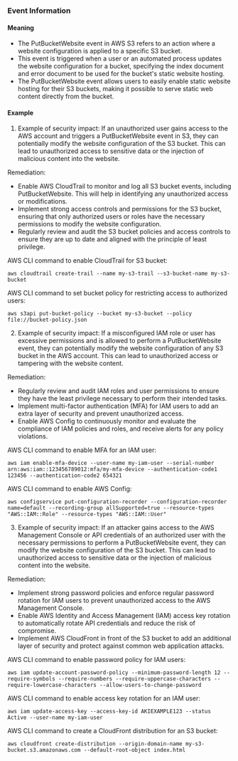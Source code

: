 
### Event Information

#### Meaning

- The PutBucketWebsite event in AWS S3 refers to an action where a website configuration is applied to a specific S3 bucket.
- This event is triggered when a user or an automated process updates the website configuration for a bucket, specifying the index document and error document to be used for the bucket's static website hosting.
- The PutBucketWebsite event allows users to easily enable static website hosting for their S3 buckets, making it possible to serve static web content directly from the bucket.

#### Example

1. Example of security impact: If an unauthorized user gains access to the AWS account and triggers a PutBucketWebsite event in S3, they can potentially modify the website configuration of the S3 bucket. This can lead to unauthorized access to sensitive data or the injection of malicious content into the website.

Remediation:
- Enable AWS CloudTrail to monitor and log all S3 bucket events, including PutBucketWebsite. This will help in identifying any unauthorized access or modifications.
- Implement strong access controls and permissions for the S3 bucket, ensuring that only authorized users or roles have the necessary permissions to modify the website configuration.
- Regularly review and audit the S3 bucket policies and access controls to ensure they are up to date and aligned with the principle of least privilege.

AWS CLI command to enable CloudTrail for S3 bucket:
```
aws cloudtrail create-trail --name my-s3-trail --s3-bucket-name my-s3-bucket
```

AWS CLI command to set bucket policy for restricting access to authorized users:
```
aws s3api put-bucket-policy --bucket my-s3-bucket --policy file://bucket-policy.json
```

2. Example of security impact: If a misconfigured IAM role or user has excessive permissions and is allowed to perform a PutBucketWebsite event, they can potentially modify the website configuration of any S3 bucket in the AWS account. This can lead to unauthorized access or tampering with the website content.

Remediation:
- Regularly review and audit IAM roles and user permissions to ensure they have the least privilege necessary to perform their intended tasks.
- Implement multi-factor authentication (MFA) for IAM users to add an extra layer of security and prevent unauthorized access.
- Enable AWS Config to continuously monitor and evaluate the compliance of IAM policies and roles, and receive alerts for any policy violations.

AWS CLI command to enable MFA for an IAM user:
```
aws iam enable-mfa-device --user-name my-iam-user --serial-number arn:aws:iam::123456789012:mfa/my-mfa-device --authentication-code1 123456 --authentication-code2 654321
```

AWS CLI command to enable AWS Config:
```
aws configservice put-configuration-recorder --configuration-recorder name=default --recording-group allSupported=true --resource-types "AWS::IAM::Role" --resource-types "AWS::IAM::User"
```

3. Example of security impact: If an attacker gains access to the AWS Management Console or API credentials of an authorized user with the necessary permissions to perform a PutBucketWebsite event, they can modify the website configuration of the S3 bucket. This can lead to unauthorized access to sensitive data or the injection of malicious content into the website.

Remediation:
- Implement strong password policies and enforce regular password rotation for IAM users to prevent unauthorized access to the AWS Management Console.
- Enable AWS Identity and Access Management (IAM) access key rotation to automatically rotate API credentials and reduce the risk of compromise.
- Implement AWS CloudFront in front of the S3 bucket to add an additional layer of security and protect against common web application attacks.

AWS CLI command to enable password policy for IAM users:
```
aws iam update-account-password-policy --minimum-password-length 12 --require-symbols --require-numbers --require-uppercase-characters --require-lowercase-characters --allow-users-to-change-password
```

AWS CLI command to enable access key rotation for an IAM user:
```
aws iam update-access-key --access-key-id AKIEXAMPLE123 --status Active --user-name my-iam-user
```

AWS CLI command to create a CloudFront distribution for an S3 bucket:
```
aws cloudfront create-distribution --origin-domain-name my-s3-bucket.s3.amazonaws.com --default-root-object index.html
```

